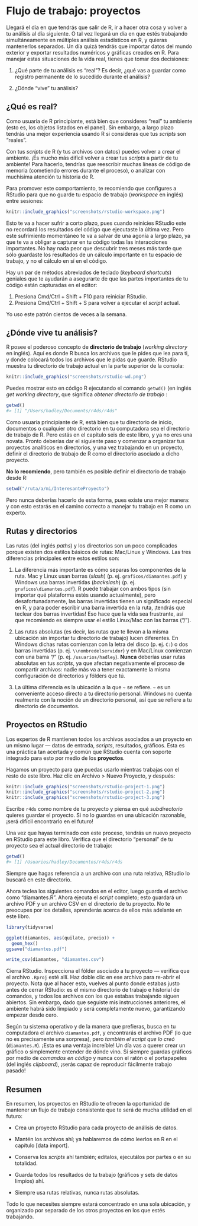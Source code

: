 # Flujo de trabajo: proyectos

Llegará el día en que tendrás que salir de R, ir a hacer otra cosa y volver a tu análisis al día siguiente. O tal vez llegará un día en que estés trabajando simultáneamente en múltiples análisis estadísticos en R, y quieras mantenerlos separados. Un día quizá tendrás que importar datos del mundo exterior y exportar resultados numéricos y gráficas creados en R. Para manejar estas situaciones de la vida real, tienes que tomar dos decisiones:

1.  ¿Qué parte de tu análisis es "real"? Es decir, ¿qué vas a guardar como registro permanente de lo sucedido durante el análisis?

2.  ¿Dónde "vive" tu análisis?

## ¿Qué es real?

Como usuaria de R principiante, está bien que consideres "real" tu ambiente (esto es, los objetos listados en el panel). Sin embargo, a largo plazo tendrás una mejor experiencia usando R si consideras que tus _scripts_ son "reales". 

Con tus _scripts_ de R (y tus archivos con datos) puedes volver a crear el ambiente. ¡Es mucho más difícil volver a crear tus _scripts_ a partir de tu ambiente! Para hacerlo, tendrías que reescribir muchas líneas de código de memoria (cometiendo errores durante el proceso), o analizar con muchísima atención tu historia de R.  

Para promover este comportamiento, te recomiendo que configures a RStudio para que no guarde tu espacio de trabajo (_workspace_ en inglés) entre sesiones:

```r
knitr::include_graphics("screenshots/rstudio-workspace.png")
```

Esto te va a hacer sufrir a corto plazo, pues cuando reinicies RStudio este no recordará los resultados del código que ejecutaste la última vez. Pero este sufrimiento momentáneo te va a salvar de una agonía a largo plazo, ya que te va a obligar a capturar en tu código todas las interacciones importantes. No hay nada peor que descubrir tres meses más tarde que sólo guardaste los resultados de un cálculo importante en tu espacio de trabajo, y no el cálculo en sí en el código.

Hay un par de métodos abreviados de teclado (_keyboard shortcuts_) geniales que te ayudarán a asegurarte de que las partes importantes de tu código están capturadas en el editor:

1. Presiona Cmd/Ctrl + Shift + F10 para reiniciar RStudio.
2. Presiona Cmd/Ctrl + Shift + S para volver a ejecutar el _script_ actual.

Yo uso este patrón cientos de veces a la semana. 

## ¿Dónde vive tu análisis?

R posee el poderoso concepto de __directorio de trabajo__ (_working directory_ en inglés). Aquí es donde R busca los archivos que le pides que lea para ti, y donde colocará todos los archivos que le pidas que guarde. RStudio muestra tu directorio de trabajo actual en la parte superior de la consola: 

```r
knitr::include_graphics("screenshots/rstudio-wd.png")
```

Puedes mostrar esto en código R ejecutando el comando `getwd()` (en inglés _get working directory_, que significa _obtener directorio de trabajo_ :

```r
getwd()
#> [1] "/Users/hadley/Documents/r4ds/r4ds"
```

Como usuaria principiante de R, está bien que tu directorio de inicio, documentos o cualquier otro directorio en tu computadora sea el directorio de trabajo de R. Pero estás en el capítulo seis de este libro, y ya no eres una novata. Pronto deberías dar el siguiente paso y comenzar a organizar tus proyectos analíticos en directorios, y una vez trabajando en un proyecto, definir el directorio de trabajo de R como el directorio asociado a dicho proyecto.

__No lo recomiendo__, pero también es posible definir el directorio de trabajo desde R:

```r
setwd("/ruta/a/mi/InteresanteProyecto")
```

Pero nunca deberías hacerlo de esta forma, pues existe una mejor manera: y con esto estarás en el camino correcto a manejar tu trabajo en R como un experto.

## Rutas y directorios

Las rutas (del inglés _paths_) y los directorios son un poco complicados porque existen dos estilos básicos de rutas: Mac/Linux y Windows. Las tres diferencias principales entre estos estilos son:

1.  La diferencia más importante es cómo separas los componentes de la ruta. 
    Mac y Linux usan barras (_slash_) (p. ej. `graficos/diamantes.pdf`) y Windows
    usa barras invertidas (_backslash_) (p. ej. `graficos\diamantes.pdf`). R puede trabajar con ambos tipos
    (sin importar qué plataforma estés usando actualmente), pero desafortunadamente,
    las barras invertidas tienen un significado especial en R, y para poder escribir una barra invertida 
    en la ruta, ¡tendrás que teclear dos barras invertidas! Eso hace que la vida sea frustrante,
    así que recomiendo es siempre usar el estilo Linux/Mac con las barras ("/").

2.  Las rutas absolutas (es decir, las rutas que te llevan a la misma ubicación sin importar 
    tu directorio de trabajo) lucen diferentes. En Windows dichas rutas comienzan con la letra 
    del disco (p. ej. `C:`) o dos barras invertidas (p. ej. `\\nombredelservidor`) y en 
    Mac/Linux comienzan con una barra "/" (p. ej. `/usuarios/hadley`). __Nunca__ deberías
    usar rutas absolutas en tus _scripts_, ya que afectan negativamente el proceso de compartir archivos:
    nadie más va a tener exactamente la misma configuración de directorios y fólders que tú. 

3.  La última diferencia es la ubicación a la que `~` se refiere. `~` es un
    conveniente acceso directo a tu directorio personal. Windows no cuenta realmente con la
    noción de un directorio personal, así que se refiere a tu directorio de documentos.

## Proyectos en RStudio

Los expertos de R mantienen todos los archivos asociados a un proyecto en un mismo lugar --- datos de entrada, _scripts_, resultados, gráficos. Esta es una práctica tan acertada y común que RStudio cuenta con soporte integrado para esto por medio de los __proyectos__.   

Hagamos un proyecto para que puedas usarlo mientras trabajas con el resto de este libro. Haz clic en Archivo > Nuevo Proyecto, y después:

```r
knitr::include_graphics("screenshots/rstudio-project-1.png")
knitr::include_graphics("screenshots/rstudio-project-2.png")
knitr::include_graphics("screenshots/rstudio-project-3.png")
```

Escribe `r4ds` como nombre de tu proyecto y piensa en qué _subdirectorio_ quieres guardar el proyecto. Si no lo guardas en una ubicación razonable, ¡será difícil encontrarlo en el futuro!

Una vez que hayas terminado con este proceso, tendrás un nuevo proyecto en RStudio para este libro. Verifica que el directorio "personal" de tu proyecto sea el actual directorio de trabajo:

```r
getwd()
#> [1] /Usuarios/hadley/Documentos/r4ds/r4ds
```

Siempre que hagas referencia a un archivo con una ruta relativa, RStudio lo buscará en este directorio. 

Ahora teclea los siguientes comandos en el editor, luego guarda el archivo como "diamantes.R". Ahora ejecuta el _script_ completo; esto guardará un archivo PDF y un archivo CSV en el directorio de tu proyecto. No te preocupes por los detalles, aprenderás acerca de ellos más adelante en este libro.

```r
library(tidyverse)

ggplot(diamantes, aes(quilate, precio)) + 
  geom_hex()
ggsave("diamantes.pdf")

write_csv(diamantes, "diamantes.csv")
```

Cierra RStudio. Inspecciona el fólder asociado a tu proyecto --- verifica que el archivo `.Rproj` esté allí. Haz doble clic en ese archivo para re-abrir el proyecto. Nota que al hacer esto, vuelves al punto donde estabas justo antes de cerrar RStudio: es el mismo directorio de trabajo e historial de comandos, y todos los archivos con los que estabas trabajando siguen abiertos. Sin embargo, dado que seguiste mis instrucciones anteriores, el ambiente habrá sido limpiado y será completamente nuevo, garantizando empezar desde cero. 

Según tu sistema operativo y de la manera que prefieras, busca en tu computadora el archivo `diamantes.pdf`, y encontrarás el archivo PDF (lo que no es precisamente una sorpresa), pero _también el script que lo creó_ (`diamantes.R`). ¡Esta es una ventaja increíble! Un día vas a querer crear un gráfico o simplemente entender de dónde vino. Si siempre guardas gráficos por medio de _comandos en código_ y nunca con el ratón o el portapapeles (del inglés _clipboard_),  ¡serás capaz de reproducir fácilmente trabajo pasado!

## Resumen

En resumen, los proyectos en RStudio te ofrecen la oportunidad de mantener un flujo de trabajo consistente que te será de mucha utilidad en el futuro:

* Crea un proyecto RStudio para cada proyecto de análisis de datos. 

* Mantén los archivos ahí; ya hablaremos de cómo leerlos en R en el capítulo [data import].

* Conserva los _scripts_ ahí también; edítalos, ejecutálos por partes o en su totalidad.

* Guarda todos los resultados de tu trabajo (gráficos y sets de datos limpios) ahí.

* Siempre usa rutas relativas, nunca rutas absolutas.

Todo lo que necesites siempre estará concentrado en una sola ubicación, y organizado por separado de los otros proyectos en los que estés trabajando.
